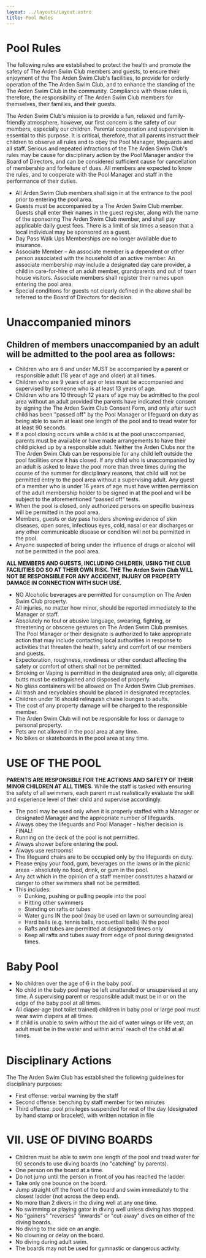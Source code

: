 ```yaml
---
layout: ../layouts/Layout.astro
title: Pool Rules
---
```


# Pool Rules

The following rules are established to protect the health and promote the safety of The Arden Swim Club members and guests, to ensure their enjoyment of the The Arden Swim Club's facilities, to provide for orderly operation of the The Arden Swim Club, and to enhance the standing of the The Arden Swim Club in the community. Compliance with these rules is, therefore, the responsibility of The Arden Swim Club members for themselves, their families, and their guests. 

The Arden Swim Club's mission is to provide a fun, relaxed and family-friendly atmosphere, however, our first concern is the safety of our members, especially our children. Parental cooperation and supervision is essential to this purpose. It is critical, therefore, that all parents instruct their children to observe all rules and to obey the Pool Manager, lifeguards and all staff. Serious and repeated infractions of the The Arden Swim Club's rules may be cause for disciplinary action by the Pool Manager and/or the Board of Directors, and can be considered sufficient cause for cancellation of membership and forfeiture of dues. All members are expected to know the rules, and to cooperate with the Pool Manager and staff in the performance of their duties.

* All Arden Swim Club members shall sign in at the entrance to the pool prior to entering the pool area. 
* Guests must be accompanied by a The Arden Swim Club member. Guests shall enter their names in the guest register, along with the name of the sponsoring The Arden Swim Club member, and shall pay applicable daily guest fees. There is a limit of six times a season that a local individual may be sponsored as a guest.
* Day Pass Walk Ups Memberships are no longer available due to insurance.
* Associate Member – An associate member is a dependent or other person associated with the household of an active member. An associate membership may include a designated day care provider, a child in care-for-hire of an adult member, grandparents and out of town house visitors. Associate members shall register their names upon entering the pool area. 
* Special conditions for guests not clearly defined in the above shall be referred to the Board of Directors for decision. 

# Unaccompanied minors

## Children of members unaccompanied by an adult will be admitted to the pool area as follows:  

* Children who are 6 and under MUST be accompanied by a parent or responsible adult (18 year of age and older) at all times. 
* Children who are 9 years of age or less must be accompanied and supervised by someone who is at least 13 years of age. 
* Children who are 10 through 12 years of age may be admitted to the pool area without an adult provided the parents have indicated their consent by signing the The Arden Swim Club Consent Form, and only after such child has been "passed off" by the Pool Manager or lifeguard on duty as being able to swim at least one length of the pool and to tread water for at least 90 seconds. 
* If a pool closing occurs while a child is at the pool unaccompanied, parents must be available or have made arrangements to have their child picked up by a responsible adult. Neither the Arden Clubs nor the The Arden Swim Club can be responsible for any child left outside the pool facilities once it has closed. If any child who is unaccompanied by an adult is asked to leave the pool more than three times during the course of the summer for disciplinary reasons, that child will not be permitted entry to the pool area without a supervising adult. Any guest of a member who is under 16 years of age must have written permission of the adult membership holder to be signed in at the pool and will be subject to the aforementioned “passed off” tests.
* When the pool is closed, only authorized persons on specific business will be permitted in the pool area. 
* Members, guests or day pass holders showing evidence of skin diseases, open sores, infectious eyes, cold, nasal or ear discharges or any other communicable disease or condition will not be permitted in the pool. 
* Anyone suspected of being under the influence of drugs or alcohol will not be permitted in the pool area. 
 
**ALL MEMBERS AND GUESTS, INCLUDING CHILDREN, USING THE CLUB FACILITIES DO SO AT THEIR OWN RISK. THE The Arden Swim Club WILL NOT BE RESPONSIBLE FOR ANY ACCIDENT, INJURY OR PROPERTY DAMAGE IN CONNECTION WITH SUCH USE.**

* NO Alcoholic beverages are permitted for consumption on The Arden Swim Club property. 
* All injuries, no matter how minor, should be reported immediately to the Manager or staff. 
* Absolutely no foul or abusive language, swearing, fighting, or threatening or obscene gestures on The Arden Swim Club premises. The Pool Manager or their designate is authorized to take appropriate action that may include contacting local authorities in response to activities that threaten the health, safety and comfort of our members and guests. 
* Expectoration, roughness, rowdiness or other conduct affecting the safety or comfort of others shall not be permitted. 
* Smoking or Vaping is permitted in the designated area only; all cigarette butts must be extinguished and disposed of properly. 
* No glass containers will be allowed on The Arden Swim Club premises. 
* All trash and recyclables should be placed in designated receptacles. 
* Children under 16 should relinquish chaise lounges to adults. 
* The cost of any property damage will be charged to the responsible member. 
* The Arden Swim Club will not be responsible for loss or damage to personal property. 
* Pets are not allowed in the pool area at any time. 
* No bikes or skateboards in the pool area at any time.

# USE OF THE POOL

**PARENTS ARE RESPONSIBLE FOR THE ACTIONS AND SAFETY OF THEIR MINOR CHILDREN AT ALL TIMES.** While the staff is tasked with ensuring the safety of all swimmers, each parent must realistically evaluate the skill and experience level of their child and supervise accordingly. 

* The pool may be used only when it is properly staffed with a Manager or designated Manager and the appropriate number of lifeguards. 
* Always obey the lifeguards and Pool Manager - his/her decision is FINAL! 
* Running on the deck of the pool is not permitted. 
* Always shower before entering the pool. 
* Always use restrooms! 
* The lifeguard chairs are to be occupied only by the lifeguards on duty. 
* Please enjoy your food, gum, beverages on the lawns or in the picnic areas - absolutely no food, drink, or gum in the pool. 
* Any act which in the opinion of a staff member constitutes a hazard or danger to other swimmers shall not be permitted. 
* This includes: 
    * Dunking, pushing or pulling people into the pool 
    * Hitting other swimmers 
    * Standing on rafts or tubes 
    * Water guns IN the pool (may be used on lawn or surrounding area) 
    * Hard balls (e.g. tennis balls, racquetball balls) IN the pool
    * Rafts and tubes are permitted at designated times only
    * Keep all rafts and tubes away from edge of pool during designated times. 

# Baby Pool

* No children over the age of 6 in the baby pool. 
* No child in the baby pool may be left unattended or unsupervised at any time. A supervising parent or responsible adult must be in or on the edge of the baby pool at all times. 
* All diaper-age (not toilet trained) children in baby pool or large pool must wear swim diapers at all times. 
* If child is unable to swim without the aid of water wings or life vest, an adult must be in the water and within arms' reach of the child at all times. 

# Disciplinary Actions

The The Arden Swim Club has established the following guidelines for disciplinary purposes: 

* First offense: verbal warning by the staff 
* Second offense: benching by staff member for ten minutes 
* Third offense: pool privileges suspended for rest of the day (designated by hand stamp or bracelet), with written notation in file 

# VII. USE OF DIVING BOARDS
* Children must be able to swim one length of the pool and tread water for 90 seconds to use diving boards (no "catching" by parents). 
* One person on the board at a time. 
* Do not jump until the person in front of you has reached the ladder. 
* Take only one bounce on the board. 
* Jump straight off the front of the board and swim immediately to the closest ladder (not across the deep end). 
* No more than 2 divers in the diving well at any one time. 
* No swimming or playing gator in diving well unless diving has stopped. 
* No "gainers" "reverses" "inwards" or "cut-away" dives on either of the diving boards. 
* No diving to the side on an angle.
* No clowning or delay on the board.
* No diving during adult swim.
* The boards may not be used for gymnastic or dangerous activity.
